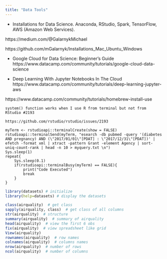 ```yaml
---
title: "Data Tools"
---
```


- Installations for Data Science. Anaconda, RStudio, Spark, TensorFlow, AWS (Amazon Web Services).

https://medium.com/@GalarnykMichael

https://github.com/mGalarnyk/Installations_Mac_Ubuntu_Windows

- Google Cloud for Data Science: Beginner's Guide
https://www.datacamp.com/community/tutorials/google-cloud-data-science

- Deep Learning With Jupyter Notebooks In The Cloud
https://www.datacamp.com/community/tutorials/deep-learning-jupyter-aws

https://www.datacamp.com/community/tutorials/homebrew-install-use





```
system() function works when I use R from terminal but not from RStudio #2193

https://github.com/rstudio/rstudio/issues/2193

myTerm <- rstudioapi::terminalCreate(show = FALSE)
rstudioapi::terminalSend(myTerm, "esearch -db pubmed -query '(diabetes AND pregnancy) AND (\"2017/01/01\"[PDAT] : \"2017/12/31\"[PDAT])' | efetch -format xml | xtract -pattern Grant -element Agency | sort-uniq-count-rank | head -n 10 > myquery.txt \n")
Sys.sleep(1)
repeat{
    Sys.sleep(0.1)
    if(rstudioapi::terminalBusy(myTerm) == FALSE){
        print("Code Executed")
        break
    }
}
```



```r
library(datasets) # initialize
library(help=datasets) # display the datasets
```



```r
class(airquality)  # get class
sapply(airquality, class)  # get class of all columns
str(airquality)  # structure
summary(airquality)  # summary of airquality
head(airquality)  # view the first 6 obs
fix(airquality)  # view spreadsheet like grid
View(airquality)
rownames(airquality)  # row names
colnames(airquality)  # columns names
nrow(airquality)  # number of rows
ncol(airquality)  # number of columns
```








